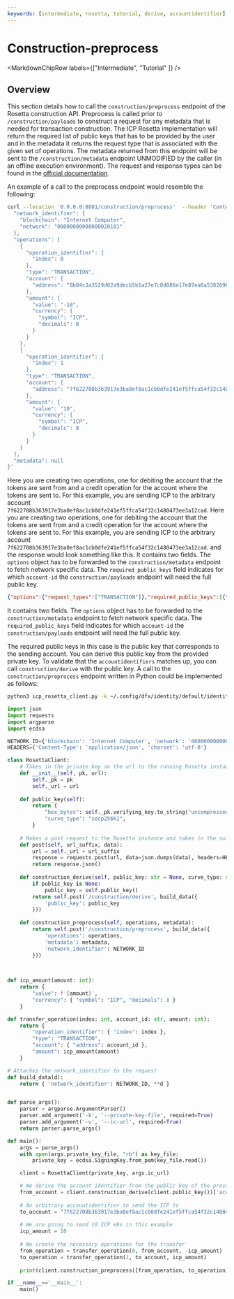 ```yaml
---
keywords: [intermediate, rosetta, tutorial, derive, accountidentifier]
---
```


# Construction-preprocess

<MarkdownChipRow labels={["Intermediate", "Tutorial" ]} />

## Overview
This section details how to call the `construction/preprocess` endpoint of the Rosetta construction API.
Preprocess is called prior to `/construction/payloads` to construct a request for any metadata that is needed for transaction construction. The ICP Rosetta implementation will return the required list of public keys that has to be provided by the user and in the metadata it returns the request type that is associated with the given set of operations. 
The metadata returned from this endpoint will be sent to the `/construction/metadata` endpoint UNMODIFIED by the caller (in an offline execution environment). 
The request and response types can be found in the [official documentation](https://docs.cloud.coinbase.com/rosetta/reference/constructionpreprocess).

An example of a call to the preprocess endpoint would resemble the following:
```bash
curl --location '0.0.0.0:8081/construction/preprocess'  --header 'Content-Type: application/json' --data '{
  "network_identifier": {
    "blockchain": "Internet Computer",
    "network": "00000000000000020101"
  },
  "operations": [
    {
      "operation_identifier": {
        "index": 0
      },
      "type": "TRANSACTION",
      "account": {
        "address": "8b84c3a3529d02a9decb5b1a27e7c8d886e17e07ea0a538269697ef09c2a27b4"
      },
      "amount": {
        "value": "-10",
        "currency": {
          "symbol": "ICP",
          "decimals": 8
        }
      }
    },
    {
      "operation_identifier": {
        "index": 1
      },
      "type": "TRANSACTION",
      "account": {
        "address": "7f622708b363917e3ba0ef8ac1cb0dfe241ef5ffca54f32c1480473ee3a12cad"
      },
      "amount": {
        "value": "10",
        "currency": {
          "symbol": "ICP",
          "decimals": 8
        }
      }
    }
  ],
  "metadata": null
}'
```

Here you are creating two operations, one for debiting the account that the tokens are sent from and a credit operation for the account where the tokens are sent to. 
For this example, you are sending ICP to the arbitrary account `7f622708b363917e3ba0ef8ac1cb0dfe241ef5ffca54f32c1480473ee3a12cad`. 
Here you are creating two operations, one for debiting the account that the tokens are sent from and a credit operation for the account where the tokens are sent to. 
For this example, you are sending ICP to the arbitrary account `7f622708b363917e3ba0ef8ac1cb0dfe241ef5ffca54f32c1480473ee3a12cad`. 
and the response would look something like this. It contains two fields. The `options` object has to be forwarded to the `construction/metadata` endpoint to fetch network specific data. 
The `required_public_keys` field indicates for which `account-id` the `construction/payloads` endpoint will need the full public key. 

```json
{"options":{"request_types":["TRANSACTION"]},"required_public_keys":[{"address":"8b84c3a3529d02a9decb5b1a27e7c8d886e17e07ea0a538269697ef09c2a27b4"}]}⏎                                                                  
```
It contains two fields. The `options` object has to be forwarded to the `construction/metadata` endpoint to fetch network specific data. 
The `required_public_keys` field indicates for which `account-id` the `construction/payloads` endpoint will need the full public key. 

The required public keys in this case is the public key that corresponds to the sending account. You can derive this public key from the provided private key. To validate that the `accountidentifiers` matches up, you can call `construction/derive` with the public key.
A call to the `construction/preprocess` endpoint written in Python could be implemented as follows:

```bash
python3 icp_rosetta_client.py -k ~/.config/dfx/identity/default/identity.pem -u http://127.0.0.1:8081
```

```python
import json
import requests
import argparse
import ecdsa

NETWORK_ID={'blockchain': 'Internet Computer', 'network': '00000000000000020101'}
HEADERS={'Content-Type': 'application/json', 'charset': 'utf-8'}

class RosettaClient:
    # Takes in the private key an the url to the running Rosetta instance
    def __init__(self, pk, url):
        self._pk = pk
        self._url = url
    
    def public_key(self):
        return {
            "hex_bytes": self._pk.verifying_key.to_string("uncompressed").hex(),
            "curve_type": "secp256k1",
        }
    
    # Makes a post request to the Rosetta instance and takes in the suffix of the endpoint of Rosetta as well as the request data
    def post(self, url_suffix, data):
        url = self._url + url_suffix
        response = requests.post(url, data=json.dumps(data), headers=HEADERS)
        return response.json()
    
    def construction_derive(self, public_key: str = None, curve_type: str = 'secp256k1'):
        if public_key is None:
            public_key = self.public_key()
        return self.post('/construction/derive', build_data({
            'public_key': public_key
        }))
    
    def construction_preprocess(self, operations, metadata):
        return self.post('/construction/preprocess', build_data({
            'operations': operations,
            'metadata': metadata,
            'network_identifier': NETWORK_ID
        }))
    


def icp_amount(amount: int):
    return {
        "value": f'{amount}',
        "currency": { "symbol": "ICP", "decimals": 8 }
    }

def transfer_operation(index: int, account_id: str, amount: int):
    return {
        "operation_identifier": { "index": index },
        "type": "TRANSACTION",
        "account": { "address": account_id },
        "amount": icp_amount(amount)
    }

# Attaches the network_identifier to the request
def build_data(d):
    return { 'network_identifier': NETWORK_ID, **d }


def parse_args():
    parser = argparse.ArgumentParser()
    parser.add_argument('-k', '--private-key-file', required=True)
    parser.add_argument('-u', '--ic-url', required=True)
    return parser.parse_args()

def main():
    args = parse_args()
    with open(args.private_key_file, "rb") as key_file:
        private_key = ecdsa.SigningKey.from_pem(key_file.read())

    client = RosettaClient(private_key, args.ic_url)

    # We derive the account identifier from the public key of the provided private key
    from_account = client.construction_derive(client.public_key())['account_identifier']['address']
    
    # An arbitrary accountidentifier to send the ICP to
    to_account = "7f622708b363917e3ba0ef8ac1cb0dfe241ef5ffca54f32c1480473ee3a12cad"
    
    # We are going to send 10 ICP e8s in this example
    icp_amount = 10
    
    # We create the necessary operations for the transfer
    from_operation = transfer_operation(0, from_account, -icp_amount)
    to_operation = transfer_operation(1, to_account, icp_amount)
    
    print(client.construction_preprocess([from_operation, to_operation], None))

if __name__=='__main__':
    main()
```